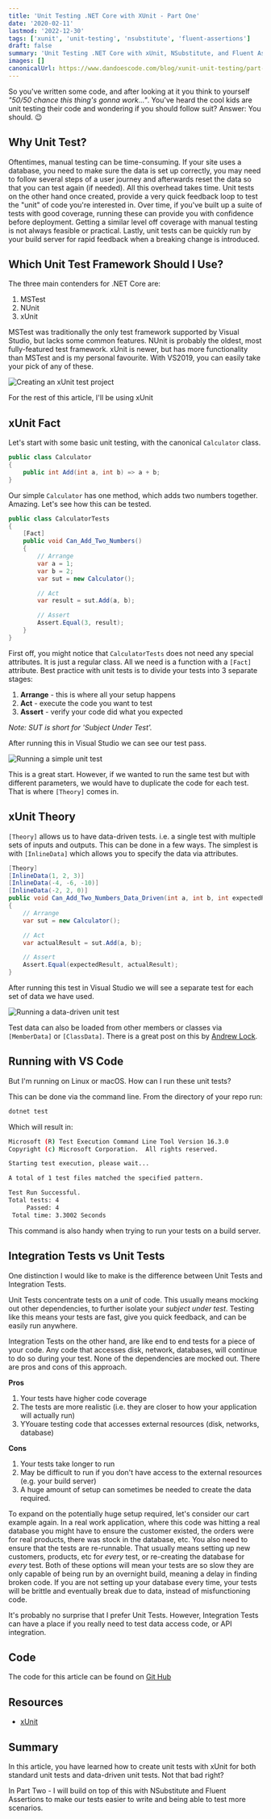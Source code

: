 ```yaml
---
title: 'Unit Testing .NET Core with XUnit - Part One'
date: '2020-02-11'
lastmod: '2022-12-30'
tags: ['xunit', 'unit-testing', 'nsubstitute', 'fluent-assertions']
draft: false
summary: 'Unit Testing .NET Core with xUnit, NSubstitute, and Fluent Assertions.'
images: []
canonicalUrl: https://www.dandoescode.com/blog/xunit-unit-testing/part-one
---
```


So you've written some code, and after looking at it you think to yourself *"50/50 chance this thing's gonna work..."*.  You've heard the cool kids are unit testing their code and wondering if you should follow suit? Answer: You should. 😉

## Why Unit Test?

Oftentimes, manual testing can be time-consuming.  If your site uses a database, you need to make sure the data is set up correctly, you may need to follow several steps of a user journey and afterwards reset the data so that you can test again (if needed).  All this overhead takes time.  Unit tests on the other hand once created, provide a very quick feedback loop to test the "unit" of code you're interested in.  Over time, if you've built up a suite of tests with good coverage, running these can provide you with confidence before deployment.  Getting a similar level off coverage with manual testing is not always feasible or practical.  Lastly, unit tests can be quickly run by your build server for rapid feedback when a breaking change is introduced.

## Which Unit Test Framework Should I Use?
The three main contenders for .NET Core are:
1. MSTest
2. NUnit
3. xUnit

MSTest was traditionally the only test framework supported by Visual Studio, but lacks some common features.  NUnit is probably the oldest, most fully-featured test framework.  xUnit is newer, but has more functionality than MSTest and is my personal favourite.  With VS2019, you can easily take your pick of any of these.

![Creating an xUnit test project](/static/images/xunit-unit-testing/create-test-project.png)

For the rest of this article, I'll be using xUnit

## xUnit Fact
Let's start with some basic unit testing, with the canonical `Calculator` class.

```csharp
public class Calculator
{
    public int Add(int a, int b) => a + b;
}
```

Our simple `Calculator` has one method, which adds two numbers together.  Amazing.  Let's see how this can be tested.

```csharp
public class CalculatorTests
{
    [Fact]
    public void Can_Add_Two_Numbers()
    {
        // Arrange
        var a = 1;
        var b = 2;
        var sut = new Calculator();

        // Act
        var result = sut.Add(a, b);

        // Assert
        Assert.Equal(3, result);
    }
}
```

First off, you might notice that `CalculatorTests` does not need any special attributes.  It is just a regular class.  All we need is a function with a `[Fact]` attribute.  Best practice with unit tests is to divide your tests into 3 separate stages:

1. **Arrange** - this is where all your setup happens
2. **Act** - execute the code you want to test
3. **Assert** - verify your code did what you expected

*Note: SUT is short for 'Subject Under Test'.*

After running this in Visual Studio we can see our test pass.

![Running a simple unit test](/static/images/xunit-unit-testing/unit-test-result-1.png)

This is a great start.  However, if we wanted to run the same test but with different parameters, we would have to duplicate the code for each test.  That is where `[Theory]` comes in.

## xUnit Theory
`[Theory]` allows us to have data-driven tests.  i.e. a single test with multiple sets of inputs and outputs.  This can be done in a few ways.  The simplest is with `[InlineData]` which allows you to specify the data via attributes.


```csharp
[Theory]
[InlineData(1, 2, 3)]
[InlineData(-4, -6, -10)]
[InlineData(-2, 2, 0)]
public void Can_Add_Two_Numbers_Data_Driven(int a, int b, int expectedResult)
{
    // Arrange
    var sut = new Calculator();

    // Act
    var actualResult = sut.Add(a, b);

    // Assert
    Assert.Equal(expectedResult, actualResult);
}
```

After running this test in Visual Studio we will see a separate test for each set of data we have used.

![Running a data-driven unit test](/static/images/xunit-unit-testing/unit-test-result-2.png)

Test data can also be loaded from other members or classes via `[MemberData]` or `[ClassData]`.  There is a great post on this by [Andrew Lock](https://andrewlock.net/creating-parameterised-tests-in-xunit-with-inlinedata-classdata-and-memberdata/).

## Running with VS Code
But I'm running on Linux or macOS.  How can I run these unit tests?

This can be done via the command line.  From the directory of your repo run:

```bash
dotnet test
```

Which will result in:

```bash
Microsoft (R) Test Execution Command Line Tool Version 16.3.0
Copyright (c) Microsoft Corporation.  All rights reserved.

Starting test execution, please wait...

A total of 1 test files matched the specified pattern.

Test Run Successful.
Total tests: 4
     Passed: 4
 Total time: 3.3002 Seconds
```

This command is also handy when trying to run your tests on a build server.

## Integration Tests vs Unit Tests
One distinction I would like to make is the difference between Unit Tests and Integration Tests.

Unit Tests concentrate tests on a *unit* of code.  This usually means mocking out other dependencies, to further isolate your *subject under test*.  Testing like this means your tests are fast, give you quick feedback, and can be easily run anywhere.

Integration Tests on the other hand, are like end to end tests for a piece of your code.  Any code that accesses disk, network, databases, will continue to do so during your test.  None of the dependencies are mocked out.  There are pros and cons of this approach.

**Pros**
1. Your tests have higher code coverage
2. The tests are more realistic (i.e. they are closer to how your application will actually run)
3. YYouare testing code that accesses external resources (disk, networks, database)

**Cons**
1. Your tests take longer to run
2. May be difficult to run if you don't have access to the external resources (e.g. your build server)
3. A huge amount of setup can sometimes be needed to create the data required.  

To expand on the potentially huge setup required, let's consider our cart example again.  In a real work application, where this code was hitting a real database you might have to ensure the customer existed, the orders were for real products, there was stock in the database, etc.  You also need to ensure that the tests are re-runnable.  That usually means setting up new customers, products, etc for *every* test, or re-creating the database for *every* test.  Both of these options will mean your tests are so slow they are only capable of being run by an overnight build, meaning a delay in finding broken code.  If you are not setting up your database every time, your tests will be brittle and eventually break due to data, instead of misfunctioning code.

It's probably no surprise that I prefer Unit Tests.  However, Integration Tests can have a place if you really need to test data access code, or API integration.

## Code
The code for this article can be found on [Git Hub](https://github.com/danielmackay/dotnet-core-xunit)

## Resources
- [xUnit](https://xunit.net/)

## Summary
In this article, you have learned how to create unit tests with xUnit for both standard unit tests and data-driven unit tests.  Not that bad right?

In Part Two - I will build on top of this with NSubstitute and Fluent Assertions to make our tests easier to write and being able to test more scenarios.






